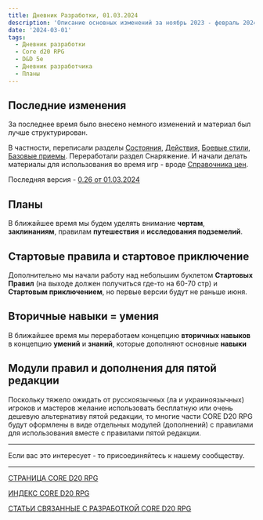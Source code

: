 ```yaml
---
title: Дневник Разработки, 01.03.2024
description: 'Описание основных изменений за ноябрь 2023 - февраль 2024'
date: '2024-03-01'
tags:
  - Дневник разработки
  - Core d20 RPG
  - D&D 5e
  - Дневник разработчика
  - Планы
---
```


## Последние изменения

За последнее время было внесено немного изменений и материал был лучше структурирован.

В частности, переписали разделы [Состояния](https://cyborgsandmages.com/posts/cored20rpg/conditions), [Действия](https://cyborgsandmages.com/posts/cored20rpg/actions), [Боевые стили](https://cyborgsandmages.com/posts/cored20rpg/fighting-styles), [Базовые приемы](https://cyborgsandmages.com/posts/cored20rpg/basicmaneuvers). Переработали раздел Снаряжение. И начали делать материалы для использования во время игр - вроде [Справочника цен](https://cyborgsandmages.com/posts/cored20rpg/equipment---tables).


Последняя версия - [0.26 от 01.03.2024](https://cyborgsandmages.com/posts/core-d20/cored20rpg-v0026-01032024)


## Планы

В ближайшее время мы будем уделять внимание **чертам**, **заклинаниям**, правилам **путешествия** и **исследования подземелий**.

## Стартовые правила и стартовое приключение

Дополнительно мы начали работу над небольшим буклетом **Стартовых Правил** (на выходе должен получиться где-то на 60-70 стр) и **Стартовым приключением**, но первые версии будут не раньше июня.

## Вторичные навыки = умения

В ближайшее время мы переработаем концепцию **вторичных навыков** в концепцию **умений** и **знаний**, которые дополняют основные **навыки**

## Модули правил и дополнения для пятой редакции

Поскольку тяжело ожидать от русскоязычных (ла и украиноязычных) игроков и мастеров желание использовать бесплатную или очень дешевую альтернативу пятой редакции, то многие части CORE D20 RPG будут оформлены в виде отдельных модулей (дополнений) с правилами для использования вместе с правилами пятой редакции.

--- 

Если вас это интересует - то присоединяйтесь к нашему сообществу.

---

[СТРАНИЦА CORE D20 RPG](https://cyborgsandmages.com/cored20rpg/)

[ИНДЕКС CORE D20 RPG](https://cyborgsandmages.com/cored20rpg/1)

[СТАТЬИ СВЯЗАННЫЕ С РАЗРАБОТКОЙ CORE D20 RPG](https://cyborgsandmages.com/core-d20/1)
